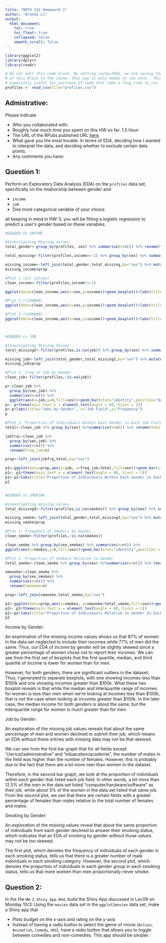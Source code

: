 ```yaml
---
title: "MATH 216 Homework 2"
author: "Brenda Li"
output:
  html_document:
    toc: true
    toc_float: true
    collapsed: false
    smooth_scroll: false
---
```


```r
library(ggplot2)
library(dplyr)
library(readr) 
```


```r
# Do not edit this code block. By setting cache=TRUE, we are saving the output 
# of this block to the cache. That way it only needs to run once.  This is
# especially useful for portions of code that take a long time to run.
profiles <- read_csv(file="profiles.csv")
```



## Admistrative:

Please indicate

* Who you collaborated with:
* Roughly how much time you spent on this HW so far: 1.5 Hour
* The URL of the RPubs published URL [here](http://rpubs.com/brendali121/HW2).
* What gave you the most trouble: In terms of EDA, deciding how I wanted to interpret the data, and deciding whether to exclude certain data points.
* Any comments you have:



## Question 1:

Perform an Exploratory Data Analysis (EDA) on the `profiles` data set,
specifically on the relationship between gender and

* `income`
* `job`
* One more categorical variable of your choice

all keeping in mind in HW-3, you will be fitting a logistic regression to
predict a user's gender based on these variables.

```r

#GENDER VS INCOME

#Investigating Missing Values
total_gender<-group_by(profiles, sex) %>% summarise(n=n()) %>% rename(total_gender=n)

total_missing<-filter(profiles,income==-1) %>% group_by(sex) %>% summarise(n=n()) %>% rename(total_missing=n)

missing_income<-left_join(total_gender,total_missing,by="sex") %>% mutate(prop=total_missing/total_gender)
missing_income$prop

#Plot 1 (all values)
clean_income<-filter(profiles,income!=-1)

ggplot(data=clean_income,aes(x=sex,y=income))+geom_boxplot()+labs(title="Income by Gender",x="Gender",y="Income")

#Plot 2 (<100000)
ggplot(data=clean_income,aes(x=sex,y=income))+geom_boxplot()+labs(title="Income by Gender (<$100000)", x="Gender", y="Income")+lims(y=c(0,100000))

#Plot 3 (>100000)
ggplot(data=clean_income,aes(x=sex,y=income))+geom_boxplot()+labs(title="Income by Gender (>$100000)", x="Gender", y="Income")+lims(y=c(100000,2000000))



#GENDER vs JOB

#Investigating Missing Values
total_missing2<-filter(profiles,is.na(job)) %>% group_by(sex) %>% summarise(n=n()) %>% rename(total_missing2=n)

missing_job<-left_join(total_gender,total_missing2,by="sex") %>% mutate(prop=total_missing2/total_gender)
missing_job$prop

#Plot 1: Freq of Job by Gender
clean_job<-filter(profiles,!is.na(job))

p<-clean_job %>% 
  group_by(sex,job) %>% 
  summarise(n=n()) %>%
  ggplot(aes(x=job,y=n,fill=sex))+geom_bar(stat="identity",position="dodge")
p<- p+theme(axis.text.x = element_text(angle = 60, hjust = 1))
p<-p+labs(title="Jobs by Gender", x="Job Field",y="Frequency")
p

#Plot 2: Proportion of Individuals Within Each Gender in Each Job Field
total<-clean_job %>% group_by(sex) %>%summarise(n=n()) %>% rename(total=n)

jobfrq<-clean_job %>% 
  group_by(sex,job) %>% 
  summarise(n=n()) %>%
  rename(freq_job=n)

prop<-left_join(jobfrq,total,by="sex")

p1<-ggplot(data=prop,aes(x=job, y=freq_job/total,fill=sex))+geom_bar(stat="identity",position="dodge")
p1<- p1+theme(axis.text.x = element_text(angle = 60, hjust = 1))
p1<-p1+labs(title="Proportion of Individuals Within Each Gender in Each Job Field", x="Job Field",y="Proportion")
p1


#GENDER vs SMOKING

#investigating missing values
total_missing3<-filter(profiles,is.na(smokes)) %>% group_by(sex) %>% summarise(n=n()) %>% rename(total_missing3=n)

missing_smoke<-left_join(total_gender,total_missing3,by="sex") %>% mutate(prop=total_missing3/total_gender)
missing_smoke$prop

#Plot 1: Frequency of Smokers by Gender
clean_smoke<-filter(profiles,!is.na(smokes)) 

clean_smoke %>% group_by(sex,smokes) %>% summarise(n=n()) %>% 
ggplot(aes(x=smokes,y=n,fill=sex))+geom_bar(stat="identity",position = "dodge")+labs(title="Smoking by Gender",xlab="Smoking Status",ylab="Frequency")

#Plot 2: Proportion of Smokers Relative to Gender
total_smoke<-clean_smoke %>% group_by(sex) %>%summarise(n=n()) %>% rename(total_smoke=n)

smoooke<-clean_smoke %>% 
  group_by(sex,smokes) %>% 
  summarise(n=n()) %>%
  rename(smoooke=n)

prop<-left_join(smoooke,total_smoke,by="sex")

p2<-ggplot(data=prop,aes(x=smokes, y=smoooke/total_smoke,fill=sex))+geom_bar(stat="identity",position="dodge")
p2<- p2+theme(axis.text.x = element_text(angle = 60, hjust = 1))
p2<-p2+labs(title="Proportion of Individuals Relative to Gender In Each Smoking Status", x="Smoking Status",y="Proportion")
p2

```

Income by Gender: 

An examination of the missing income values shows us that 87% of women in the data set neglected to include their incomes while 77% of men did the same. Thus, our EDA of income by gender will be slightly skewed since a greater percentage of women chose not to report their incomes.
We can see from the first set of boxplots that the first quartile, median, and third quartile of income is lower for women than for men.  

However, for both genders, there are significant outliers in the dataset, Thus, I generated to separate boxplots, with one showing incomes less than $100k and one showing incomes greater than $100k.  What these two boxplot reveals is that while the median and interquartile range of incomes for women is less than men when we're looking at incomes less than $100k, that is not the case when looking at incomes greater than $100k.  In the later case, the median income for both genders is about the same, but the interquartile range for women is much greater than for men.

Job by Gender: 

An exploration of the missing job values reveals that about the same percentage of men and women declined to submit their job, which means an EDA without these entries with missing data may not be that skewed.

We can see from the first bar graph that for all fields except "clerical/administrative" and "eduacation/academia", the number of males in the field was higher than the number of females.  However, this is probably due to the fact that there are a lot more men than women in the dataset.  

Therefore, in the second bar graph, we look at the proportion of individuals within each gender that listed each job field.  In other words, a bit more than 12.5% of the men in the data set listed "computer/hardware/software" as their job, while about 3% of the women in the data set listed that same job.  From the second plot, we see that there are certain fields with a greater percentage of females than males relative to the total number of females and males.

Smoking by Gender:

An exploration of the missing values reveal that about the same proportion of individuals from each gender declined to answer their smoking status, which indicates that an EDA of smoking by gender without those values may not be too skewed.

The first plot, which denotes the frequency of individuals of each gender in each smoking status, tells us that there is a greater number of male individuals in each smoking category.  However, the second plot, which denotes the proportion of individuals in each gender group in each smoking status, tells us that more women than men proportionally never smoke.

## Question 2:

In the file `HW-2_Shiny_App.Rmd`, build the Shiny App discussed in Lec09 on
Monday 10/3: Using the `movies` data set in the `ggplot2movies` data set, make a
Shiny app that

* Plots budget on the x-axis and rating on the y-axis
* Instead of having a radio button to select the genre of movie (`Action`,
`Animation`, `Comedy`, etc), have a radio button that allows you to toggle
between comedies and non-comedies. This app should be simpler.

